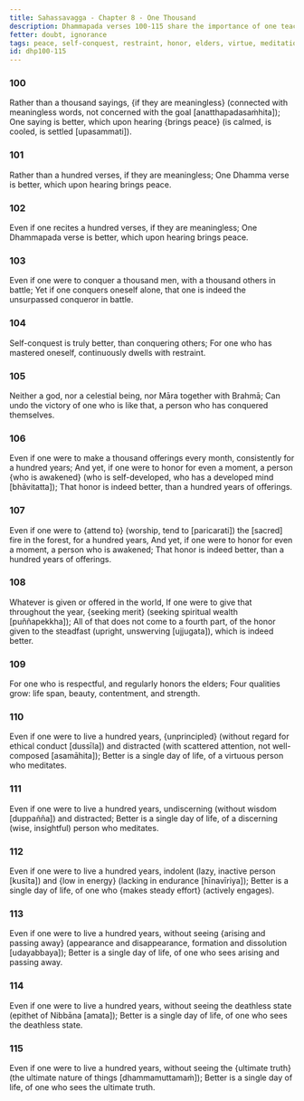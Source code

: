 ```yaml
---
title: Sahassavagga - Chapter 8 - One Thousand
description: Dhammapada verses 100-115 share the importance of one teaching that brings peace, the benefits of self-conquest, the value of honoring the awakened, and the importance of seeing the ultimate truth.
fetter: doubt, ignorance
tags: peace, self-conquest, restraint, honor, elders, virtue, meditation, discernment, effort, arising and passing away, deathless, ultimate truth, dhp, dhp100
id: dhp100-115
---
```


### 100

Rather than a thousand sayings,
\{if they are meaningless} (connected with meaningless words, not concerned with the goal [anatthapadasaṁhita]);
One saying is better,
which upon hearing \{brings peace} (is calmed, is cooled, is settled [upasammati]).

### 101

Rather than a hundred verses,
if they are meaningless;
One Dhamma verse is better,
which upon hearing brings peace.

### 102

Even if one recites a hundred verses,
if they are meaningless;
One Dhammapada verse is better,
which upon hearing brings peace.

### 103

Even if one were to conquer a thousand men,
with a thousand others in battle;
Yet if one conquers oneself alone,
that one is indeed the unsurpassed conqueror in battle.

### 104

Self-conquest is truly better,
than conquering others;
For one who has mastered oneself,
continuously dwells with restraint.

### 105

Neither a god, nor a celestial being,
nor Māra together with Brahmā;
Can undo the victory of one who is like that,
a person who has conquered themselves.

### 106

Even if one were to make a thousand offerings every month,
consistently for a hundred years;
And yet, if one were to honor for even a moment,
a person \{who is awakened} (who is self-developed, who has a developed mind [bhāvitatta]);
That honor is indeed better,
than a hundred years of offerings.

### 107

Even if one were to \{attend to} (worship, tend to [paricarati]) the [sacred] fire in the forest,
for a hundred years,
And yet, if one were to honor for even a moment,
a person who is awakened;
That honor is indeed better,
than a hundred years of offerings.

### 108

Whatever is given or offered in the world,
If one were to give that throughout the year, \{seeking merit} (seeking spiritual wealth [puññapekkha]);
All of that does not come to a fourth part,
of the honor given to the steadfast (upright, unswerving [ujjugata]), which is indeed better.

### 109

For one who is respectful,
and regularly honors the elders;
Four qualities grow:
life span, beauty, contentment, and strength.

### 110

Even if one were to live a hundred years,
\{unprincipled} (without regard for ethical conduct [dussīla]) and distracted (with scattered attention, not well-composed [asamāhita]);
Better is a single day of life,
of a virtuous person who meditates.

### 111

Even if one were to live a hundred years,
undiscerning (without wisdom [duppañña]) and distracted;
Better is a single day of life,
of a discerning (wise, insightful) person who meditates.

### 112

Even if one were to live a hundred years,
indolent (lazy, inactive person [kusīta]) and \{low in energy} (lacking in endurance [hīnavīriya]);
Better is a single day of life,
of one who \{makes steady effort} (actively engages).

### 113

Even if one were to live a hundred years,
without seeing \{arising and passing away} (appearance and disappearance, formation and dissolution [udayabbaya]);
Better is a single day of life,
of one who sees arising and passing away.

### 114

Even if one were to live a hundred years,
without seeing the deathless state (epithet of Nibbāna [amata]);
Better is a single day of life,
of one who sees the deathless state.

### 115

Even if one were to live a hundred years,
without seeing the \{ultimate truth} (the ultimate nature of things [dhammamuttamaṁ]);
Better is a single day of life,
of one who sees the ultimate truth.